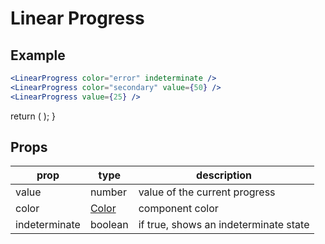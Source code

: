 # Linear Progress

## Example

```jsx
<LinearProgress color="error" indeterminate />
<LinearProgress color="secondary" value={50} />
<LinearProgress value={25} />
```


  return (
    <List>
      <LinearProgress color="error" indeterminate />
      <LinearProgress color="secondary" value={50} />
      <LinearProgress value={25} />
    </List>
  );
}

<Example />

## Props
|prop|type|description|
|----|----|-----------|
|value|number|value of the current progress|
|color|[Color](/docs/theming/colors)|component color|
|indeterminate|boolean|if true, shows an indeterminate state|